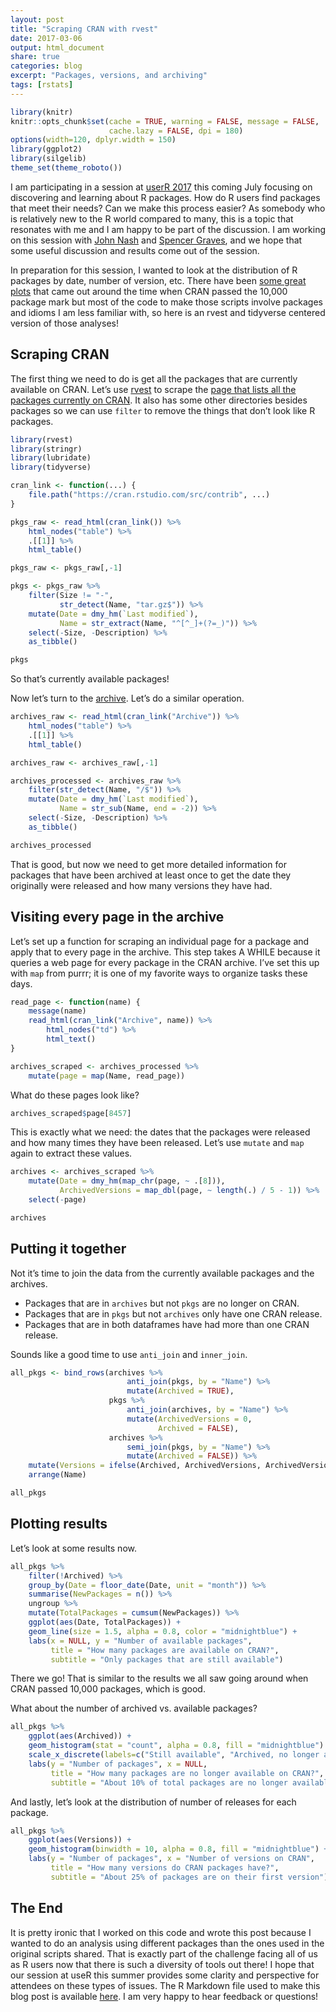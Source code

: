```yaml
---
layout: post
title: "Scraping CRAN with rvest"
date: 2017-03-06
output: html_document
share: true
categories: blog
excerpt: "Packages, versions, and archiving"
tags: [rstats]
---
```


```r
library(knitr)
knitr::opts_chunk$set(cache = TRUE, warning = FALSE, message = FALSE, 
                      cache.lazy = FALSE, dpi = 180)
options(width=120, dplyr.width = 150)
library(ggplot2)
library(silgelib)
theme_set(theme_roboto())
```

I am participating in a session at [userR 2017](https://user2017.brussels/) this coming July focusing on discovering and learning about R packages. How do R users find packages that meet their needs? Can we make this process easier? As somebody who is relatively new to the R world compared to many, this is a topic that resonates with me and I am happy to be part of the discussion. I am working on this session with [John Nash](http://web5.uottawa.ca/www2/mcs-smc/media/experts-details-iframe-93.html) and [Spencer Graves](https://www.r-pkg.org/maint/spencer.graves@prodsyse.com), and we hope that some useful discussion and results come out of the session.

In preparation for this session, I wanted to look at the distribution of R packages by date, number of version, etc. There have been [some great plots](http://blog.revolutionanalytics.com/2017/01/cran-10000.html) that came out around the time when CRAN passed the 10,000 package mark but most of the code to make those scripts involve packages and idioms I am less familiar with, so here is an rvest and tidyverse centered version of those analyses!

## Scraping CRAN

The first thing we need to do is get all the packages that are currently available on CRAN. Let's use [rvest](https://github.com/hadley/rvest) to scrape the [page that lists all the packages currently on CRAN](https://cran.rstudio.com/src/contrib). It also has some other directories besides packages so we can use `filter` to remove the things that don't look like R packages.

```r
library(rvest)
library(stringr)
library(lubridate)
library(tidyverse)

cran_link <- function(...) {
    file.path("https://cran.rstudio.com/src/contrib", ...)
}

pkgs_raw <- read_html(cran_link()) %>% 
    html_nodes("table") %>% 
    .[[1]] %>%
    html_table()

pkgs_raw <- pkgs_raw[,-1]

pkgs <- pkgs_raw %>%
    filter(Size != "-",
           str_detect(Name, "tar.gz$")) %>%
    mutate(Date = dmy_hm(`Last modified`),
           Name = str_extract(Name, "^[^_]+(?=_)")) %>%
    select(-Size, -Description) %>%
    as_tibble()

pkgs
```

So that's currently available packages!

Now let's turn to the [archive](https://cran.rstudio.com/src/contrib/Archive/). Let's do a similar operation.

```r
archives_raw <- read_html(cran_link("Archive")) %>% 
    html_nodes("table") %>% 
    .[[1]] %>%
    html_table()

archives_raw <- archives_raw[,-1]

archives_processed <- archives_raw %>%
    filter(str_detect(Name, "/$")) %>%
    mutate(Date = dmy_hm(`Last modified`),
           Name = str_sub(Name, end = -2)) %>%
    select(-Size, -Description) %>%
    as_tibble()

archives_processed
```

That is good, but now we need to get more detailed information for packages that have been archived at least once to get the date they originally were released and how many versions they have had.

## Visiting every page in the archive

Let's set up a function for scraping an individual page for a package and apply that to every page in the archive. This step takes A WHILE because it queries a web page for every package in the CRAN archive. I've set this up with `map` from purrr; it is one of my favorite ways to organize tasks these days.

```r
read_page <- function(name) {
    message(name)
    read_html(cran_link("Archive", name)) %>% 
        html_nodes("td") %>% 
        html_text()
}

archives_scraped <- archives_processed %>%
    mutate(page = map(Name, read_page))
```

What do these pages look like?

```r
archives_scraped$page[8457]
```

This is exactly what we need: the dates that the packages were released and how many times they have been released. Let's use `mutate` and `map` again to extract these values.

```r
archives <- archives_scraped %>%
    mutate(Date = dmy_hm(map_chr(page, ~ .[8])),
           ArchivedVersions = map_dbl(page, ~ length(.) / 5 - 1)) %>%
    select(-page)

archives
```

## Putting it together

Not it's time to join the data from the currently available packages and the archives.

- Packages that are in `archives` but not `pkgs` are no longer on CRAN.
- Packages that are in `pkgs` but not `archives` only have one CRAN release.
- Packages that are in both dataframes have had more than one CRAN release.

Sounds like a good time to use `anti_join` and `inner_join`.

```r
all_pkgs <- bind_rows(archives %>% 
                          anti_join(pkgs, by = "Name") %>% 
                          mutate(Archived = TRUE),
                      pkgs %>% 
                          anti_join(archives, by = "Name") %>% 
                          mutate(ArchivedVersions = 0,
                                 Archived = FALSE),
                      archives %>%
                          semi_join(pkgs, by = "Name") %>%
                          mutate(Archived = FALSE)) %>%
    mutate(Versions = ifelse(Archived, ArchivedVersions, ArchivedVersions + 1)) %>%
    arrange(Name)

all_pkgs
```

## Plotting results

Let's look at some results now.

```r
all_pkgs %>%
    filter(!Archived) %>%
    group_by(Date = floor_date(Date, unit = "month")) %>%
    summarise(NewPackages = n()) %>%
    ungroup %>%
    mutate(TotalPackages = cumsum(NewPackages)) %>%
    ggplot(aes(Date, TotalPackages)) +
    geom_line(size = 1.5, alpha = 0.8, color = "midnightblue") +
    labs(x = NULL, y = "Number of available packages",
         title = "How many packages are available on CRAN?",
         subtitle = "Only packages that are still available")
```

There we go! That is similar to the results we all saw going around when CRAN passed 10,000 packages, which is good.

What about the number of archived vs. available packages?

```r
all_pkgs %>%
    ggplot(aes(Archived)) +
    geom_histogram(stat = "count", alpha = 0.8, fill = "midnightblue") +
    scale_x_discrete(labels=c("Still available", "Archived, no longer available")) +
    labs(y = "Number of packages", x = NULL,
         title = "How many packages are no longer available on CRAN?",
         subtitle = "About 10% of total packages are no longer available")
```

And lastly, let's look at the distribution of number of releases for each package.

```r
all_pkgs %>%
    ggplot(aes(Versions)) +
    geom_histogram(binwidth = 10, alpha = 0.8, fill = "midnightblue") +
    labs(y = "Number of packages", x = "Number of versions on CRAN",
         title = "How many versions do CRAN packages have?",
         subtitle = "About 25% of packages are on their first version")
```

## The End

It is pretty ironic that I worked on this code and wrote this post because I wanted to do an analysis using different packages than the ones used in the original scripts shared. That is exactly part of the challenge facing all of us as R users now that there is such a diversity of tools out there! I hope that our session at useR this summer provides some clarity and perspective for attendees on these types of issues. The R Markdown file used to make this blog post is available [here](https://github.com/juliasilge/juliasilge.github.io/blob/master/_R/2017-03-06-Scraping-CRAN.Rmd). I am very happy to hear feedback or questions!
